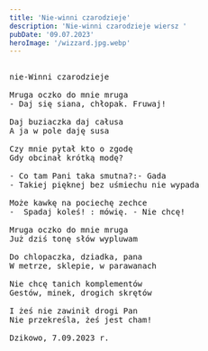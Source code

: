 ```yaml
---
title: 'Nie-winni czarodzieje'
description: 'Nie-winni czarodzieje wiersz '
pubDate: '09.07.2023'
heroImage: '/wizzard.jpg.webp'
---
```

<pre>

nie-Winni czarodzieje

Mruga oczko do mnie mruga
- Daj się siana, chłopak. Fruwaj!

Daj buziaczka daj całusa
A ja w pole daję susa

Czy mnie pytał kto o zgodę 
Gdy obcinał krótką modę?

- Co tam Pani taka smutna?:- Gada
- Takiej pięknej bez uśmiechu nie wypada

Może kawkę na pociechę zechce
-  Spadaj koleś! : mówię. - Nie chcę!

Mruga oczko do mnie mruga
Już dziś tonę słów wypluwam

Do chlopaczka, dziadka, pana
W metrze, sklepie, w parawanach

Nie chcę tanich komplementów
Gestów, minek, drogich skrętów

I żeś nie zawinił drogi Pan
Nie przekreśla, żeś jest cham!

Dzikowo, 7.09.2023 r.

</pre>
